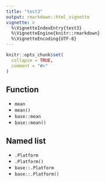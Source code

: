 ```yaml
---
title: "test3"
output: rmarkdown::html_vignette
vignette: >
  %\VignetteIndexEntry{test3}
  %\VignetteEngine{knitr::rmarkdown}
  %\VignetteEncoding{UTF-8}
---
```


```r
knitr::opts_chunk$set(
  collapse = TRUE,
  comment = "#>"
)
```

## Function

- `mean`
- `mean()`
- `base::mean`
- `base::mean()`

## Named list

- `.Platform`
- `.Platform()`
- `base::.Platform`
- `base::.Platform()`
